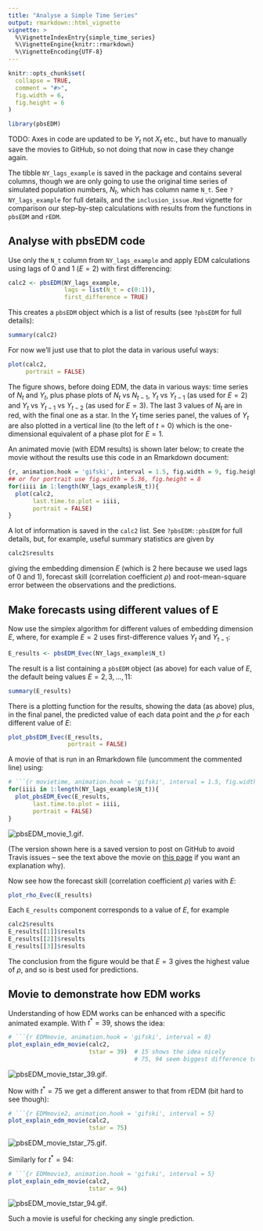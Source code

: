 ```yaml
---
title: "Analyse a Simple Time Series"
output: rmarkdown::html_vignette
vignette: >
  %\VignetteIndexEntry{simple_time_series}
  %\VignetteEngine{knitr::rmarkdown}
  %\VignetteEncoding{UTF-8}
---
```


```r
knitr::opts_chunk$set(
  collapse = TRUE,
  comment = "#>",
  fig.width = 6,
  fig.height = 6
)
```

```r
library(pbsEDM)
```

TODO: Axes in code are updated to be $Y_t$ not $X_t$ etc., but have to manually
save the movies to GitHub, so not doing that now in case they change again.

The tibble `NY_lags_example` is saved in the package and contains several columns,
though we are only going to use the original time series of simulated population numbers,
$N_t$, which has column name `N_t`. See `?NY_lags_example` for full details, and
the `inclusion_issue.Rmd` vignette for comparison our step-by-step calculations
with results from the functions in `pbsEDM` and `rEDM`.

<!-- , the lagged value $N(t-1)$ as `Ntmin1`, and first difference
$X(t) = N(t+1) - N(t)$ as `Xt` (and `Xtmin1` and `Xtmin2` the lagged
values). Also has results for embedding dimension 2, using both `rEDM` and Andy's original
function `EDM_pred_E_2()`.-->


## Analyse with pbsEDM code

Use only the `N_t` column from `NY_lags_example` and apply EDM
calculations using lags of 0 and 1 ($E = 2$) with first differencing:
```r
calc2 <- pbsEDM(NY_lags_example,
                lags = list(N_t = c(0:1)),
                first_difference = TRUE)
```
This creates a `pbsEDM` object which is a list of results (see `?pbsEDM` for full details):
```r
summary(calc2)
```
For now we'll just use that to plot the data in various useful ways:
```r
plot(calc2,
     portrait = FALSE)
```
The figure shows, before doing EDM, the data in various ways: time series of $N_t$ and $Y_t$, plus phase plots of $N_t$ vs $N_{t-1}$, $Y_t$ vs $Y_{t-1}$ (as used for $E=2$) and $Y_t$ vs $Y_{t-1}$ vs $Y_{t-2}$ (as used for $E=3$). The last 3 values of $N_t$ are in red, with the final one as a star. In the $Y_t$ time series panel, the values of $Y_t$ are also plotted in a vertical line (to the left of $t=0$) which is the one-dimensional equivalent of a phase plot for $E=1$.

An animated movie (with EDM results) is shown later below; to create the movie
without the results use this code in an Rmarkdown document:
```r
{r, animation.hook = 'gifski', interval = 1.5, fig.width = 9, fig.height = 5.36}
## or for portrait use fig.width = 5.36, fig.height = 8
for(iiii in 1:length(NY_lags_example$N_t)){
  plot(calc2,
       last.time.to.plot = iiii,
       portrait = FALSE)
}
```

A lot of information is saved in the `calc2` list. See `?pbsEDM::pbsEDM`
for full details, but, for example, useful summary statistics are given by
```r
calc2$results
```
giving the embedding dimension $E$ (which is 2 here because we used lags of 0
and 1), forecast skill (correlation coefficient $\rho$) and root-mean-square
error between the observations and the predictions.

## Make forecasts using different values of E

Now use the simplex algorithm for different values of embedding dimension $E$,
where, for example $E=2$ uses first-difference values $Y_t$ and $Y_{t-1}$:
```r
E_results <- pbsEDM_Evec(NY_lags_example$N_t)
```
The result is a list containing a `pbsEDM` object (as above) for each value of $E$, the
default being values $E = 2, 3, ..., 11$:
```r
summary(E_results)
```

There is a plotting function for the results, showing the data (as above) plus,
in the final panel, the predicted value of each data point and the $\rho$ for
each different value of $E$:
```r
plot_pbsEDM_Evec(E_results,
                 portrait = FALSE)
```

A movie of that is run in an Rmarkdown file (uncomment the commented line) using:
```r
# ```{r movietime, animation.hook = 'gifski', interval = 1.5, fig.width = 9, fig.height = 5.36}
for(iiii in 1:length(NY_lags_example$N_t)){
  plot_pbsEDM_Evec(E_results,
       last.time.to.plot = iiii,
       portrait = FALSE)
}
```
![pbsEDM_movie_1.gif](pbsEDM_movie_1.gif).

(The version shown here is a saved version to post on GitHub to avoid Travis
issues -- see the text above the movie on
[this page](https://htmlpreview.github.io/?https://raw.githubusercontent.com/andrew-edwards/sizeSpectra/master/doc/MEPS_IBTS_recommend.html)
if you want an explanation why).

Now see how the forecast skill (correlation coefficient $\rho$) varies with $E$:
```r
plot_rho_Evec(E_results)
```

Each `E_results` component corresponds to a value of $E$, for example
```r
calc2$results
E_results[[1]]$results
E_results[[2]]$results
E_results[[3]]$results
```

The conclusion from the figure would be that $E = 3$ gives the highest value of
$\rho$, and so is best used for predictions.

## Movie to demonstrate how EDM works

Understanding of how EDM works can be enhanced with a specific animated
example. With $t^* = 39$, shows the idea:
```r
# ```{r EDMmovie, animation.hook = 'gifski', interval = 8}
plot_explain_edm_movie(calc2,
                       tstar = 39)  # 15 shows the idea nicely
                                    # 75, 94 seem biggest difference to rEDM
```
![pbsEDM_movie_tstar_39.gif](pbsEDM_movie_tstar_39.gif).

Now with $t^* = 75$ we get a different answer to that from rEDM (bit hard to see though):
```r
# ```{r EDMmovie2, animation.hook = 'gifski', interval = 5}
plot_explain_edm_movie(calc2,
                       tstar = 75)
```
![pbsEDM_movie_tstar_75.gif](pbsEDM_movie_tstar_75.gif).

Similarly for $t^* = 94$:
```r
# ```{r EDMmovie3, animation.hook = 'gifski', interval = 5}
plot_explain_edm_movie(calc2,
                       tstar = 94)
```
![pbsEDM_movie_tstar_94.gif](pbsEDM_movie_tstar_94.gif).

Such a movie is useful for checking any single prediction.
